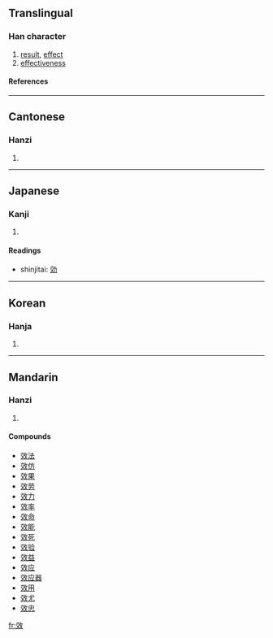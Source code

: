 {{see|効}}

==Translingual==
===Han character===
{{Han char|rn=66|rad=攴|as=06|sn=10|four=0844<sub>0</sub>|canj=卜大人大 (YKOK)}}
# [[result]], [[effect]]
# [[effectiveness]]
====References====
{{Han ref|kx=0470.210|dkj=13186|dj=0820.260|hdz=21457.110|uh=6548|ud=25928|bh=AEC4|bd=44740}}

----
==Cantonese==
===Hanzi===
{{yue-hanzi|jyut=|y=haau6}}
# {{defn|Cantonese}}

----
==Japanese==
===Kanji===
{{ja-kanji|grade=|rs=攴06}}
# {{defn|Japanese}} 
====Readings====
{{ja-readings|on=[[こう]] (kō)|kun=[[きく]] (kiku)}}

* shinjitai: [[効]]

----
==Korean==
===Hanja===
{{ko-hanja|hangeul=효|eumhun=|rv=hyo|mr=hyo|y=hyo}}
# {{defn|Korean}}

----
==Mandarin==
===Hanzi===
{{cmn-hanzi|pin=[[xiào]] (xiao4)|wg=hsiao<sup>4</sup>}}
# {{defn|Mandarin}}

====Compounds====
*[[效法]]
*[[效仿]]
*[[效果]]
*[[效劳]]
*[[效力]]
*[[效率]]
*[[效命]]
*[[效能]]
*[[效死]]
*[[效验]]
*[[效益]]
*[[效应]]
*[[效应器]]
*[[效用]]
*[[效尤]]
*[[效忠]]

[[fr:效]]